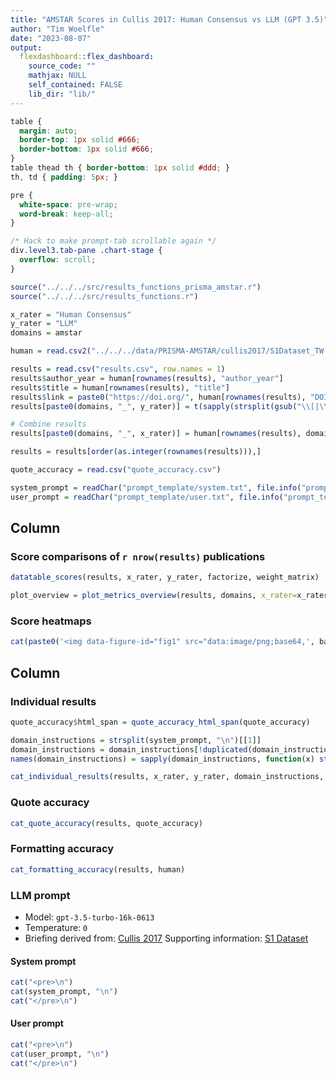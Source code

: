 ```yaml
---
title: "AMSTAR Scores in Cullis 2017: Human Consensus vs LLM (GPT 3.5)"
author: "Tim Woelfle"
date: "2023-08-07"
output: 
  flexdashboard::flex_dashboard:
    source_code: ""
    mathjax: NULL
    self_contained: FALSE
    lib_dir: "lib/"
---
```


```css
table {
  margin: auto;
  border-top: 1px solid #666;
  border-bottom: 1px solid #666;
}
table thead th { border-bottom: 1px solid #ddd; }
th, td { padding: 5px; }

pre {
  white-space: pre-wrap;
  word-break: keep-all;
}

/* Hack to make prompt-tab scrollable again */
div.level3.tab-pane .chart-stage {
  overflow: scroll;
}
```

```r
source("../../../src/results_functions_prisma_amstar.r")
source("../../../src/results_functions.r")

x_rater = "Human Consensus"
y_rater = "LLM"
domains = amstar

human = read.csv2("../../../data/PRISMA-AMSTAR/cullis2017/S1Dataset_TW.csv", row.names = 1, na.strings = NULL)

results = read.csv("results.csv", row.names = 1)
results$author_year = human[rownames(results), "author_year"]
results$title = human[rownames(results), "title"]
results$link = paste0("https://doi.org/", human[rownames(results), "DOI"])
results[paste0(domains, "_", y_rater)] = t(sapply(strsplit(gsub("\\[|\\]|\\'", "", results$llm_scores), ", ", fixed=T), as.character)) # strtoi

# Combine results
results[paste0(domains, "_", x_rater)] = human[rownames(results), domains]

results = results[order(as.integer(rownames(results))),]

quote_accuracy = read.csv("quote_accuracy.csv")

system_prompt = readChar("prompt_template/system.txt", file.info("prompt_template/system.txt")$size)
user_prompt = readChar("prompt_template/user.txt", file.info("prompt_template/user.txt")$size)
```

Column {data-width=55}
-------------------------------------

### Score comparisons of `r nrow(results)` publications

```r
datatable_scores(results, x_rater, y_rater, factorize, weight_matrix)
```

```r
plot_overview = plot_metrics_overview(results, domains, x_rater=x_rater, y_rater=y_rater, factorize, weight_matrix, nrow=4)
```

### Score heatmaps {data-height=720}

```r
cat(paste0('<img data-figure-id="fig1" src="data:image/png;base64,', base64enc::base64encode(paste0("results/", x_rater, "_", y_rater, "_", length(domains), "_domains_", nrow(weight_matrix), "_options.png")), '" width="1536">'))
```

Column {data-width=45 .tabset}
-------------------------------------

### Individual results

```r
quote_accuracy$html_span = quote_accuracy_html_span(quote_accuracy)

domain_instructions = strsplit(system_prompt, "\n")[[1]]
domain_instructions = domain_instructions[!duplicated(domain_instructions)]
names(domain_instructions) = sapply(domain_instructions, function(x) strsplit(x, " ")[[1]][1])

cat_individual_results(results, x_rater, y_rater, domain_instructions, quote_accuracy)
```

### Quote accuracy

```r
cat_quote_accuracy(results, quote_accuracy)
```

### Formatting accuracy

```r
cat_formatting_accuracy(results, human)
```

### LLM prompt

* Model: `gpt-3.5-turbo-16k-0613`
* Temperature: `0`
* Briefing derived from: [Cullis 2017](https://doi.org/10.1371/journal.pone.0175213) Supporting information: [S1 Dataset](https://doi.org/10.1371/journal.pone.0175213.s004)

#### System prompt

```r
cat("<pre>\n")
cat(system_prompt, "\n")
cat("</pre>\n")
```

#### User prompt

```r
cat("<pre>\n")
cat(user_prompt, "\n")
cat("</pre>\n")
```
